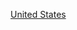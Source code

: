 {{Commons category|1826 establishments in the United States}}
{{estcatCountry|182|6|美國|United States}}

[[Category:1826年北美洲建立|United States]]